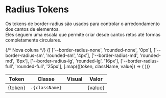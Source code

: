 
<Meta title="Tokens/Border Radius" />

# Radius Tokens

Os tokens de border-radius são usados para controlar o arredondamento dos cantos de elementos.  
Eles seguem uma escala que permite criar desde cantos retos até formas completamente circulares.

<table style={{ width: "100%", borderCollapse: "collapse" }}>
  <thead>
    <tr style={{ backgroundColor: "#f3f4f6", textAlign: "left" }}>
      <th style={{ padding: "0.5rem", border: "1px solid #e5e7eb" }}>Token</th>
      <th style={{ padding: "0.5rem", border: "1px solid #e5e7eb" }}>Classe</th>
      <th style={{ padding: "0.5rem", border: "1px solid #e5e7eb" }}>Visual</th>
      <th style={{ padding: "0.5rem", border: "1px solid #e5e7eb" }}>Valor</th> {/* Nova coluna */}
    </tr>
  </thead>
  <tbody>
    {[
      ['--border-radius-none', 'rounded-none', '0px'],
      ['--border-radius-sm', 'rounded-sm', '4px'],
      ['--border-radius-md', 'rounded-md', '8px'],
      ['--border-radius-lg', 'rounded-lg', '16px'],
      ['--border-radius-full', 'rounded-full', '25px'],
    ].map(([token, className, value]) => (
      <tr key={token}>
        <td style={{ padding: "0.5rem", border: "1px solid #e5e7eb", fontFamily: "monospace" }}>
          {token}
        </td>
        <td style={{ padding: "0.5rem", border: "1px solid #e5e7eb" }}>
          <code>.{className}</code>
        </td>
        <td style={{ padding: "0.5rem", border: "1px solid #e5e7eb" }}>
          <div className={`bg-primary w-16 h-16 ${className}`} >
            &nbsp; 
          </div>
        </td>
        <td style={{ padding: "0.5rem", border: "1px solid #e5e7eb", fontFamily: "monospace" }}>
          {value}
        </td>
      </tr>
    ))}
  </tbody>
</table>